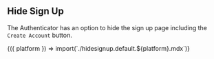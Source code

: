 
## Hide Sign Up

The Authenticator has an option to hide the sign up page including the `Create Account` button.

<Fragment>
  {({ platform }) => import(`./hidesignup.default.${platform}.mdx`)}
</Fragment>

<Example>
  <Authenticator hideSignUp={true} />
</Example>
